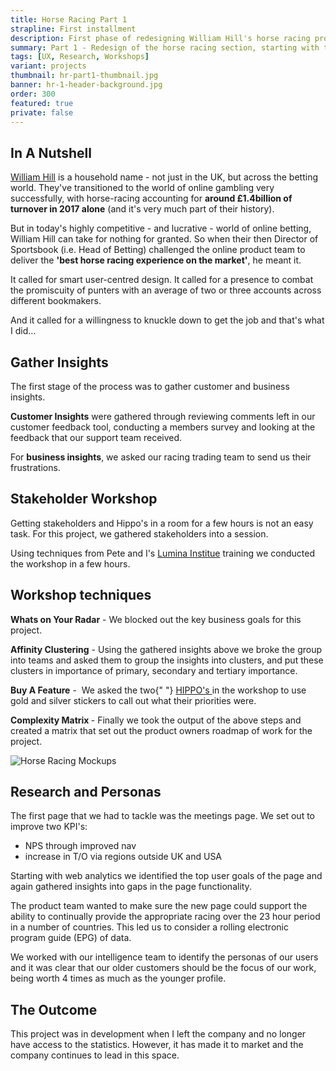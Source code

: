 ```yaml
---
title: Horse Racing Part 1
strapline: First installment
description: First phase of redesigning William Hill's horse racing product.
summary: Part 1 - Redesign of the horse racing section, starting with the meetings page.
tags: [UX, Research, Workshops]
variant: projects
thumbnail: hr-part1-thumbnail.jpg
banner: hr-1-header-background.jpg
order: 300
featured: true
private: false
---
```


## In A Nutshell

[William Hill](https://www.williamhill.com "William Hill website") is a household name - not just in the UK, but across the betting world. They've transitioned to the world of online gambling very successfully, with horse-racing accounting for **around £1.4billion of turnover in 2017 alone** (and it's very much part of their history).

But in today's highly competitive - and lucrative - world of online betting, William Hill can take for nothing for granted. So when their then Director of Sportsbook (i.e. Head of Betting) challenged the online product team to deliver the **'best horse racing experience on the market'**, he meant it.

It called for smart user-centred design. It called for a presence to combat the promiscuity of punters with an average of two or three accounts across different bookmakers.

And it called for a willingness to knuckle down to get the job and that's what I did…

<ImageText image="hr1-gather-insights" altText="Gather Insights image">
  <h2>Gather Insights</h2>
  <p>
    The first stage of the process was to gather customer and business insights.
  </p>
  <p>
    <b>Customer Insights</b> were gathered through reviewing comments left in
    our customer feedback tool, conducting a members survey and looking at the
    feedback that our support team received.
  </p>
  <p>
    For <b>business insights</b>, we asked our racing trading team to send us
    their frustrations.
  </p>
</ImageText>

## Stakeholder Workshop

Getting stakeholders and Hippo's in a room for a few hours is not an easy task. For this project, we gathered stakeholders into a session.

Using techniques from Pete and I's [Lumina Institue](https://www.luma-institute.com/ "Lumina Institute Courses") training we conducted the workshop in a few hours.

<ImageText image="hr1-matrix" altText="Photos of workshop group">
  <h2>Workshop techniques</h2>

  <p>
    <b>Whats on Your Radar</b> - We blocked out the key business goals for this
    project.
  </p>
  <p>
    <b>Affinity Clustering</b> - Using the gathered insights above we broke the
    group into teams and asked them to group the insights into clusters, and put
    these clusters in importance of primary, secondary and tertiary importance.
  </p>
  <p>
    <b>Buy A Feature</b> -&nbsp; We asked the two{" "}
    <a
      rel="noopener noreferrer nofollow"
      href="https://www.acronymfinder.com/Highest-Paid-Person%27s-Opinion-(HiPPO).html"
      target="_blank"
    >
      HIPPO's
    </a>
    in the workshop to use gold and silver stickers to call out what their
    priorities were.
  </p>
  <p>
    <b>Complexity Matrix </b>- Finally we took the output of the above steps and
    created a matrix that set out the product owners roadmap of work for the
    project.
  </p>
</ImageText>

![Horse Racing Mockups](hr1-mockups.jpeg)

<ImageText image="hr1-personas" altText="Personas Text">
  <h2>Research and Personas</h2>
  <p>
    The first page that we had to tackle was the meetings page. We set out to
    improve two KPI's:
  </p>
  <ul>
    <li>NPS through improved nav</li>
    <li>increase in T/O via regions outside UK and USA</li>
  </ul>
</ImageText>

Starting with web analytics we identified the top user goals of the page and
again gathered insights into gaps in the page functionality.

The product team wanted to make sure the new page could support the ability to
continually provide the appropriate racing over the 23 hour period in a number
of countries. This led us to consider a rolling electronic program guide (EPG)
of data.

We worked with our intelligence team to identify the personas of our users and
it was clear that our older customers should be the focus of our work, being
worth 4 times as much as the younger profile.

## The Outcome

This project was in development when I left the company and no longer have access
to the statistics. However, it has made it to market and the company continues to
lead in this space.
